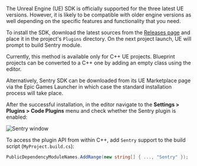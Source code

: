 The Unreal Engine (UE) SDK is officially supported for the three latest UE versions. However, it is likely to be compatible with older engine versions as well depending on the specific features and functionality that you need.

To install the SDK, download the latest sources from the [Releases page](https://github.com/getsentry/sentry-unreal/releases) and place it in the project's `Plugins` directory. On the next project launch, UE will prompt to build Sentry module.

<Note>

Currently, this method is available only for C++ UE projects. Blueprint projects can be converted to a C++ one by adding an empty class using the editor.

</Note>

Alternatively, Sentry SDK can be downloaded from its UE Marketplace page via the Epic Games Launcher in which case the standard installation process will take place.

After the successful installation, in the editor navigate to the **Settings > Plugins > Code Plugins** menu and check whether the Sentry plugin is enabled:

![Sentry window](unreal_plugins_window.png)

To access the plugin API from within C++,
add `Sentry` support to the build script (`MyProject.build.cs`):

```csharp
PublicDependencyModuleNames.AddRange(new string[] { ..., "Sentry" });
```
